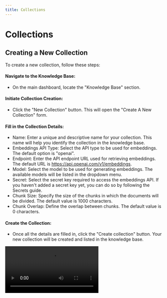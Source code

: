```yaml
---
title: Collections
---
```



# Collections

## Creating a New Collection

To create a new collection, follow these steps:

#### Navigate to the Knowledge Base:

- On the main dashboard, locate the "Knowledge Base" section.

#### Initiate Collection Creation:

- Click the "New Collection" button. This will open the "Create A New Collection" form.

#### Fill in the Collection Details:

- Name: Enter a unique and descriptive name for your collection. This name will help you identify the collection in the knowledge base.
- Embeddings API Type: Select the API type to be used for embeddings. The default option is "openai".
- Endpoint: Enter the API endpoint URL used for retrieving embeddings. The default URL is https://api.openai.com/v1/embeddings.
- Model: Select the model to be used for generating embeddings. The available models will be listed in the dropdown menu.
- Secret: Select the secret key required to access the embeddings API. If you haven't added a secret key yet, you can do so by following the Secrets guide.
- Chunk Size: Specify the size of the chunks in which the documents will be divided. The default value is 1000 characters.
- Chunk Overlap: Define the overlap between chunks. The default value is 0 characters.

#### Create the Collection:

- Once all the details are filled in, click the "Create collection" button. Your new collection will be created and listed in the knowledge base.

<Video type="video/webm" src="/mdx-assets/knowledge-base/collections/create_collection_07.webm"/>

---

## Managing Collections

You can manage your collections within the knowledge base. There are several sections available after creating a collection:

#### Content:

All your collection memories are listed here. You can also add new files here or search the collection.

#### Overview:

This section provides a cost overview and usage for your collection.

#### Interface:

Description of the collection API endpoints details are available here.

#### Settings:

You can see the configuration of your collection here. Only the secret value is possible to change.

---